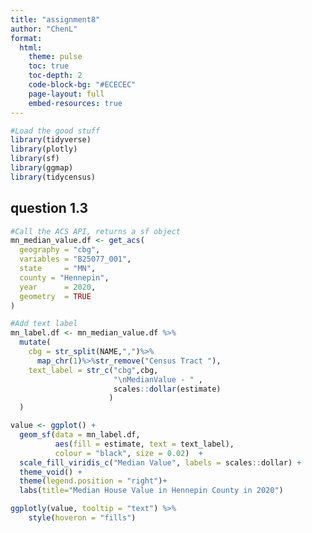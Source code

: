 ```yaml
---
title: "assignment8"
author: "ChenL"
format:
  html:
    theme: pulse
    toc: true
    toc-depth: 2
    code-block-bg: "#ECECEC"
    page-layout: full
    embed-resources: true
---
```

```r
#Load the good stuff
library(tidyverse)
library(plotly)
library(sf)
library(ggmap)
library(tidycensus)

```

## question 1.3


```r


#Call the ACS API, returns a sf object
mn_median_value.df <- get_acs(
  geography = "cbg",
  variables = "B25077_001", 
  state     = "MN",
  county = "Hennepin",
  year      = 2020,
  geometry  = TRUE
) 
```
```r

#Add text label
mn_label.df <- mn_median_value.df %>%
  mutate(
    cbg = str_split(NAME,",")%>%
      map_chr(1)%>%str_remove("Census Tract "),
    text_label = str_c("cbg",cbg, 
                       "\nMedianValue - " ,
                       scales::dollar(estimate)
                      )
  )

value <- ggplot() + 
  geom_sf(data = mn_label.df, 
          aes(fill = estimate, text = text_label),
          colour = "black", size = 0.02)  + 
  scale_fill_viridis_c("Median Value", labels = scales::dollar) + 
  theme_void() +
  theme(legend.position = "right")+
  labs(title="Median House Value in Hennepin County in 2020")

ggplotly(value, tooltip = "text") %>%
    style(hoveron = "fills")

```
